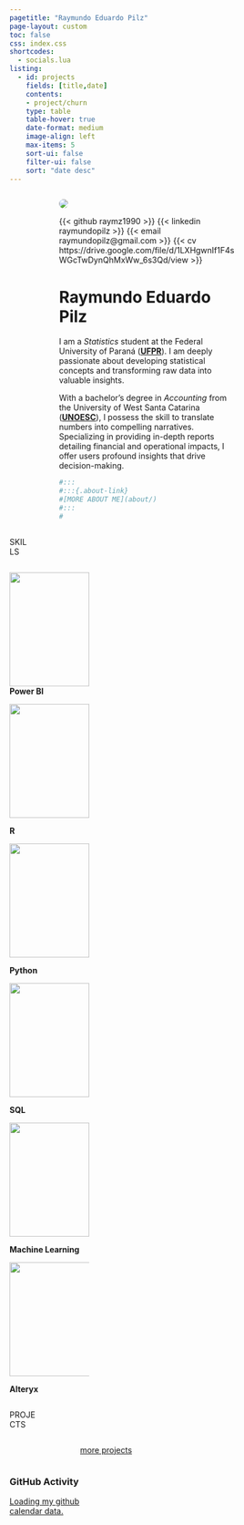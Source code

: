 ```yaml
---
pagetitle: "Raymundo Eduardo Pilz"
page-layout: custom
toc: false
css: index.css
shortcodes:
  - socials.lua
listing: 
  - id: projects
    fields: [title,date]
    contents: 
    - project/churn
    type: table
    table-hover: true
    date-format: medium
    image-align: left
    max-items: 5
    sort-ui: false
    filter-ui: false
    sort: "date desc"
---
```



:::: {.columns}

::: {.column .col-v-center width="15%"}
:::

::: {.column .col-v-center width="70%"}

::: {.portrait}
![](static/img/avatar.jpg){style="border-radius:50%"}


:::{.socials .text-center .col-v-center}
{{< github raymz1990 >}}
{{< linkedin raymundopilz >}}
{{< email raymundopilz@gmail.com >}}
{{< cv https://drive.google.com/file/d/1LXHgwnIf1F4sWGcTwDynQhMxWw_6s3Qd/view >}}
:::

:::

# Raymundo Eduardo Pilz
::: {.home-intro}
I am a *Statistics* student at the Federal University of Paraná (**[UFPR](https://ufpr.br/)**). I am deeply passionate about developing statistical concepts and transforming raw data into valuable insights.

With a bachelor's degree in *Accounting* from the University of West Santa Catarina (**[UNOESC](https://www.unoesc.edu.br/)**), I possess the skill to translate numbers into compelling narratives. Specializing in providing in-depth reports detailing financial and operational impacts, I offer users profound insights that drive decision-making.

```r
#:::
#:::{.about-link}
#[MORE ABOUT ME](about/)
#:::
#
```

:::
:::

::: {.column .col-v-center width="20%"}
:::

::::

::::{.columns}
::: {.news-section}
::: {.column .col-v-center width="15%"}
:::

::: {.column .col-v-center width="70%"}

::: {.news-header}
SKILLS
:::
:::

:::

::::


:::: {.columns}
::: {.home-section}
::: {.column .col-v-center width="15%"}
:::

::: {.column .col-v-center width="70%"}

::: {.logoskills}
![](static/img/skills/powerbi.png){style="width: 100%; height: 200px;"}
**Power BI**

:::

::: {.logoskills}
![](static/img/skills/r.png){style="width: 100%; height: 200px;"}

**R**

:::

::: {.logoskills}
![](static/img/skills/python.png){style="width: 100%; height: 200px;"}

**Python**

:::

::: {.logoskills}
![](static/img/skills/postgresql.png){style="width: 100%; height: 200px;"}

**SQL**

:::

::: {.logoskills}
![](static/img/skills/machinelearning.png){style="width: 100%; height: 200px;"}

**Machine Learning**

:::

::: {.logoskills}
![](static/img/skills/alteryx.png){style="height: 200px"}

**Alteryx**

:::

:::

::: {.column .col-v-center width="20%"}
:::

:::
::::


::::{.columns}
::: {.column .col-v-center width="15%"}
:::

::::

::::{.columns}
::: {.news-section}
::: {.column .col-v-center width="15%"}
:::

::: {.column .col-v-center width="70%"}

::: {.news-header}
PROJECTS
:::
:::

:::

::::


::::{.columns}

::: {.column .col-v-center width="15%"}
:::

::: {.column .col-v-center width="70%"}

:::{#projects}
:::

::: {.all-link}
[more projects](project/)
:::
:::

::::



::::{.columns}
::: {.home-section}
::: {.column .col-v-center width="15%"}
:::

::: {.column .col-v-center width="70%"}



### GitHub Activity
<script
  src="https://unpkg.com/github-calendar@latest/dist/github-calendar.min.js">
</script>

<div class="l-body-outset">
<a href="https://github.com/raymz1990">
<div class="calendar">
Loading my github calendar data.
</div>
</a>
</div>

<script>
GitHubCalendar(".calendar", "raymz1990", { responsive: true });
</script>
:::
:::
::::
